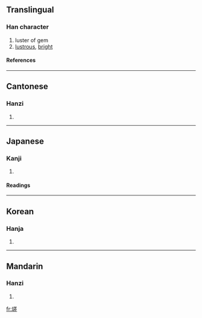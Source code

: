 ==Translingual==
===Han character===
{{Han char|rn=96|rad=玉|as=10|sn=14|four=1811<sub>1</sub>|canj=一土廿手一 (MGTQM)}}
# luster of gem
# [[lustrous]], [[bright]]
====References====
{{Han ref|kx=0740.050|dkj=21170|dj=1150.020|hdz=21128.060|uh=7473|ud=29811|bh=E2CF|bd=58063}}

----
==Cantonese==
===Hanzi===
{{yue-hanzi|jyut=|y=cho1}}
# {{defn|Cantonese}}

----
==Japanese==
===Kanji===
{{ja-kanji|grade=|rs=玉10}}
# {{defn|Japanese}} 
====Readings====
{{ja-readings|on=[[さ]] (sa)|kun=[[みがく]] (migaku)|nanori=}}

----
==Korean==
===Hanja===
{{ko-hanja|hangeul=차|eumhun=|rv=cha|mr=ch'a|y=cha}}
# {{defn|Korean}}

----
==Mandarin==
===Hanzi===
{{cmn-hanzi|pin=[[cuǒ]] ([[cuo3]])|wg=ts'o<sup>3</sup>}}
# {{defn|Mandarin}}

[[fr:瑳]]